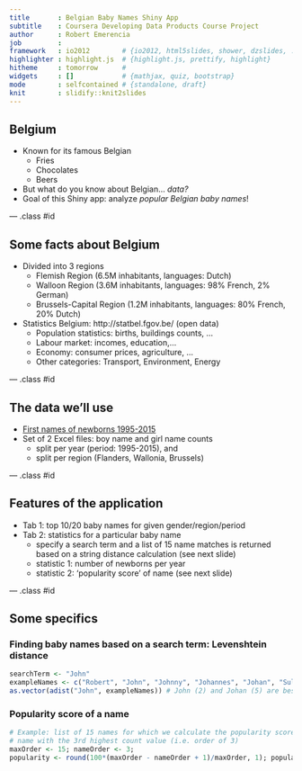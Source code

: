```yaml
---
title       : Belgian Baby Names Shiny App
subtitle    : Coursera Developing Data Products Course Project
author      : Robert Emerencia
job         : 
framework   : io2012        # {io2012, html5slides, shower, dzslides, ...}
highlighter : highlight.js  # {highlight.js, prettify, highlight}
hitheme     : tomorrow      # 
widgets     : []            # {mathjax, quiz, bootstrap}
mode        : selfcontained # {standalone, draft}
knit        : slidify::knit2slides
---
```


## Belgium

- Known for its famous Belgian
    - Fries
    - Chocolates
    - Beers
- But what do you know about Belgian... *data?*
- Goal of this Shiny app: analyze *popular Belgian baby names*!

--- .class #id 

## Some facts about Belgium
- Divided into 3 regions
    - Flemish Region (6.5M inhabitants, languages: Dutch)
    - Walloon Region (3.6M inhabitants, languages: 98% French, 2% German)
    - Brussels-Capital Region (1.2M inhabitants, languages: 80% French, 20% Dutch)
- Statistics Belgium: http://statbel.fgov.be/ (open data)
    - Population statistics: births, buildings counts, ...
    - Labour market: incomes, education,...
    - Economy: consumer prices, agriculture, ...
    - Other categories: Transport, Environment, Energy

--- .class #id 

## The data we'll use
- [First names of newborns 1995-2015](http://statbel.fgov.be/nl/modules/publications/statistiques/bevolking/bevolking_-_voornamen_van_de_pasgeborenen_1995-2014.jsp)
- Set of 2 Excel files: boy name and girl name counts
    - split per year (period: 1995-2015), and
    - split per region (Flanders, Wallonia, Brussels)


--- .class #id 

## Features of the application
- Tab 1: top 10/20 baby names for given gender/region/period
- Tab 2: statistics for a particular baby name
    - specify a search term and a list of 15 name matches is returned based on 
    a string distance calculation (see next slide)
    - statistic 1: number of newborns per year
    - statistic 2: 'popularity score' of name (see next slide)

--- .class #id 

## Some specifics
### Finding baby names based on a search term: Levenshtein distance
```r
searchTerm <- "John"
exampleNames <- c("Robert", "John", "Johnny", "Johannes", "Johan", "Sulayman")
as.vector(adist("John", exampleNames)) # John (2) and Johan (5) are best matches
```
### Popularity score of a name
```r
# Example: list of 15 names for which we calculate the popularity score of the
# name with the 3rd highest count value (i.e. order of 3)
maxOrder <- 15; nameOrder <- 3; 
popularity <- round(100*(maxOrder - nameOrder + 1)/maxOrder, 1); popularity
```






